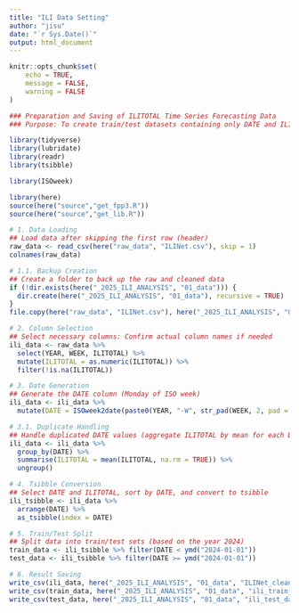 ---
title: "ILI Data Setting"
author: "jisu"
date: "`r Sys.Date()`"
output: html_document
---

```{r setup, include=FALSE}
knitr::opts_chunk$set(
	echo = TRUE,
	message = FALSE,
	warning = FALSE
)

### Preparation and Saving of ILITOTAL Time Series Forecasting Data
### Purpose: To create train/test datasets containing only DATE and ILITOTAL for model training (ARIMA, ETS, TSLM, PROPHET)

library(tidyverse)
library(lubridate)
library(readr)
library(tsibble)

library(ISOweek)

library(here)
source(here("source","get_fpp3.R"))
source(here("source","get_lib.R"))
```


```{r}
# 1. Data Loading
## Load data after skipping the first row (header)
raw_data <- read_csv(here("raw_data", "ILINet.csv"), skip = 1)
colnames(raw_data)

# 1.1. Backup Creation
## Create a folder to back up the raw and cleaned data
if (!dir.exists(here("_2025_ILI_ANALYSIS", "01_data"))) {
  dir.create(here("_2025_ILI_ANALYSIS", "01_data"), recursive = TRUE)
}
file.copy(here("raw_data", "ILINet.csv"), here("_2025_ILI_ANALYSIS", "01_data", "ILINet_raw_backup.csv"), overwrite = TRUE)

# 2. Column Selection
## Select necessary columns: Confirm actual column names if needed
ili_data <- raw_data %>%
  select(YEAR, WEEK, ILITOTAL) %>%
  mutate(ILITOTAL = as.numeric(ILITOTAL)) %>%
  filter(!is.na(ILITOTAL))

# 3. Date Generation
## Generate the DATE column (Monday of ISO week)
ili_data <- ili_data %>%
  mutate(DATE = ISOweek2date(paste0(YEAR, "-W", str_pad(WEEK, 2, pad = "0"), "-1")))

# 3.1. Duplicate Handling
## Handle duplicated DATE values (aggregate ILITOTAL by mean for each DATE)
ili_data <- ili_data %>%
  group_by(DATE) %>%
  summarise(ILITOTAL = mean(ILITOTAL, na.rm = TRUE)) %>%
  ungroup()

# 4. Tsibble Conversion
## Select DATE and ILITOTAL, sort by DATE, and convert to tsibble
ili_tsibble <- ili_data %>%
  arrange(DATE) %>%
  as_tsibble(index = DATE)

# 5. Train/Test Split
## Split data into train/test sets (based on the year 2024)
train_data <- ili_tsibble %>% filter(DATE < ymd("2024-01-01"))
test_data <- ili_tsibble %>% filter(DATE >= ymd("2024-01-01"))

# 6. Result Saving
write_csv(ili_data, here("_2025_ILI_ANALYSIS", "01_data", "ILINet_cleaned.csv"))
write_csv(train_data, here("_2025_ILI_ANALYSIS", "01_data", "ili_train_data.csv"))
write_csv(test_data, here("_2025_ILI_ANALYSIS", "01_data", "ili_test_data.csv"))
```

